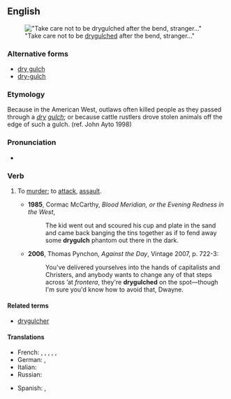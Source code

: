==English==
[[File:DryForkDome.jpg|thumb|"Take care not to be [[drygulched]] after the bend, stranger..."]]

===Alternative forms===
*[[dry gulch]]
*[[dry-gulch]]

===Etymology===
Because in the American West, outlaws often killed people as they passed through a ''[[dry]] [[gulch]]''; or because cattle rustlers drove stolen animals off the edge of such a gulch.  (ref. John Ayto 1998)

===Pronunciation===
* {{a|US}} {{IPA|/ˈdɹaɪ.ɡʌltʃ/}}

===Verb===
{{en-verb|drygulch|es}}

# {{context|US|slang}} To [[murder]]; to [[attack]], [[assault]].
#*'''1985''', Cormac McCarthy, ''Blood Meridian, or the Evening Redness in the West'',
#*:The kid went out and scoured his cup and plate in the sand and came back banging the tins together as if to fend away some '''drygulch''' phantom out there in the dark.
#*'''2006''', Thomas Pynchon, ''Against the Day'', Vintage 2007, p. 722-3:
#*:You've delivered yourselves into the hands of capitalists and Christers, and anybody wants to change any of that steps across ’at ''frontera'', they're '''drygulched''' on the spot—though I'm sure you'd know how to avoid that, Dwayne.

====Related terms====
* [[drygulcher]]

====Translations====
{{trans-top|slang: to murder, attack, assault}}
* French: {{t+|fr|sécher}}, {{t+|fr|descendre}}, {{t+|fr|zigouiller}}, {{t|fr|estourbir}}, {{t|fr|couiquer}}, {{t|fr|flinguer}}
* German: {{t|de|abmurksen}}, {{t+|de|überfallen}}
* Italian: {{t|it|far fuori}}
* Russian: {{t|ru|нападать}}
{{trans-mid}}
* Spanish: {{t|es|apiolar}}, {{t|es|cargarse}}
{{trans-bottom}}
